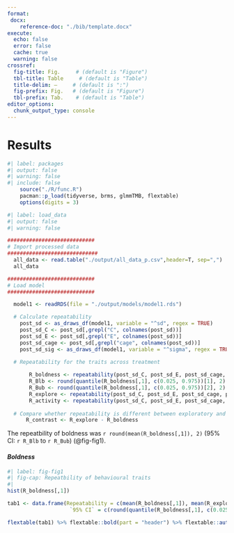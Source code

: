 ```yaml
---
format:
 docx: 
    reference-doc: "./bib/template.docx"
execute:
  echo: false
  error: false
  cache: true
  warning: false
crossref: 
  fig-title: Fig.     # (default is "Figure")
  tbl-title: Table     # (default is "Table")
  title-delim: —     # (default is ":")
  fig-prefix: Fig.   # (default is "Figure")
  tbl-prefix: Tab.    # (default is "Table")
editor_options: 
  chunk_output_type: console
---
```


# Results

```r
#| label: packages
#| output: false
#| warning: false
#| include: false
    source("./R/func.R")
    pacman::p_load(tidyverse, brms, glmmTMB, flextable)
    options(digits = 3)
```

```r
#| label: load_data
#| output: false
#| warning: false

############################
# Import processed data
#############################
  all_data <- read.table("./output/all_data_p.csv",header=T, sep=",")
  all_data

############################
# Load model
############################

  model1 <- readRDS(file = "./output/models/model1.rds")

  # Calculate repeatability
    post_sd <- as_draws_df(model1, variable = "^sd", regex = TRUE)
    post_sd_C <- post_sd[,grepl("C", colnames(post_sd))]
    post_sd_E <- post_sd[,grepl("E", colnames(post_sd))]
    post_sd_cage <- post_sd[,grepl("cage", colnames(post_sd))]
    post_sd_sig <- as_draws_df(model1, variable = "^sigma", regex = TRUE)
    
  # Repeatability for the traits across treatment

       R_boldness <- repeatability(post_sd_C, post_sd_E, post_sd_cage, post_sd_sig, trait = "logboldness")
       R_Blb <- round(quantile(R_boldness[,1], c(0.025, 0.975))[1], 2)
       R_Bub <- round(quantile(R_boldness[,1], c(0.025, 0.975))[2], 2)
       R_explore <- repeatability(post_sd_C, post_sd_E, post_sd_cage, post_sd_sig, trait = "exploration")
       R_activity <- repeatability(post_sd_C, post_sd_E, post_sd_cage, post_sd_sig, trait = "logactivity")
      
  # Compare whether repeatability is different between exploratory and boldness
      R_contrast <- R_explore - R_boldness
```

The repeatbility of boldness was `r round(mean(R_boldness[,1]), 2)` (95% CI: `r R_Blb` to `r R_Bub`) (@fig-fig1).

#### *Boldness*

```r
#| label: fig-fig1
#| fig-cap: Repeatbility of behavioural traits
#| 
hist(R_boldness[,1])
```

```r
tab1 <- data.frame(Repeatability = c(mean(R_boldness[,1]), mean(R_explore[,1]), mean(R_activity[,1])),
                    `95% CI` = c(round(quantile(R_boldness[,1], c(0.025, 0.975))[1], 2), round(quantile(R_explore[,1], c(0.025, 0.975))[1], 2), round(quantile(R_activity[,1], c(0.025, 0.975))[1], 2)), check.names = FALSE)

flextable(tab1) %>% flextable::bold(part = "header") %>% flextable::autofit()

```